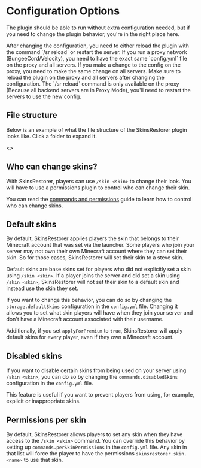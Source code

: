 
# Configuration Options

The plugin should be able to run without extra configuration needed,
but if you need to change the plugin behavior, you're in the right place here.

<Callout type="info" emoji="ℹ️">
    After changing the configuration, you need to either reload the plugin with the command `/sr reload` or restart the
    server.
</Callout>

<Callout type="info" emoji="ℹ️">
    If you run a proxy network (BungeeCord/Velocity), you need to have the exact same `config.yml` file on the proxy and
    all servers.
    If you make a change to the config on the proxy, you need to make the same change on all servers.
    Make sure to reload the plugin on the proxy and all servers after changing the configuration.
    The `/sr reload` command is only available on the proxy (Because all backend servers are in Proxy Mode),
    you'll need to restart the servers to use the new config.
</Callout>

## File structure

Below is an example of what the file structure of the SkinsRestorer plugin looks like. Click a folder to expand it.

<FileTree>
    <FileTree.Folder name="plugins" defaultOpen>
        <FileTree.Folder name="SkinsRestorer" defaultOpen>
            <FileTree.File name="config.yml" active />
            <FileTree.Folder name="locales" defaultOpen>
                <FileTree.Folder name="repository">
                    <FileTree.File name="locale.json" />
                    <FileTree.File name="locale_es.json" />
                    <FileTree.File name="locale_fr.json" />
                    <FileTree.File name="locale_it.json" />
                    <FileTree.File name="locale_nl.json" />
                </FileTree.Folder>
                <FileTree.Folder name="custom">
                    <></>
                </FileTree.Folder>
            </FileTree.Folder>
            <FileTree.Folder name="cache">
                <FileTree.File name="Pistonmaster.mojangcache" />
            </FileTree.Folder>
            <FileTree.Folder name="players">
                <FileTree.File name="b1ae0778-4817-436c-96a3-a72c67cda060.player" />
            </FileTree.Folder>
            <FileTree.Folder name="skins">
                <FileTree.File name="b1ae0778-4817-436c-96a3-a72c67cda060.playerskin" />
            </FileTree.Folder>
        </FileTree.Folder>
    </FileTree.Folder>
</FileTree>

## Who can change skins?

With SkinsRestorer, players can use `/skin <skin>` to change their look.
You will have to use a permissions plugin to control who can change their skin.

You can read the [commands and permissions](/docs/configuration/commands-permissions) guide to learn how to control who can change skins.

## Default skins

By default,
SkinsRestorer applies players the skin that belongs to their Minecraft account that was set via the launcher.
Some players who join your server may not own their own Minecraft account where they can set their skin.
So for those cases, SkinsRestorer will set their skin to a steve skin.

Default skins are base skins set for players who did not explicitly set a skin using `/skin <skin>`.
If a player joins the server and did set a skin using `/skin <skin>`,
SkinsRestorer will not set their skin to a default skin and instead use the skin they set.

If you want to change this behavior,
you can do so by changing the `storage.defaultSkins` configuration in the `config.yml` file.
Changing it allows you to set
what skin players will have when they join your server
and don't have a Minecraft account associated with their username.

Additionally, if you set `applyForPremium` to `true`, SkinsRestorer will apply default skins for every player,
even if they own a Minecraft account.

## Disabled skins

If you want to disable certain skins from being used on your server using `/skin <skin>`,
you can do so by changing the `commands.disabledSkins` configuration in the `config.yml` file.

This feature is useful if you want to prevent players from using, for example, explicit or inappropriate skins.

## Permissions per skin

By default, SkinsRestorer allows players to set any skin when they have access to the `/skin <skin>` command.
You can override this behavior by setting up `commands.perSkinPermissions` in the `config.yml` file.
Any skin in that list will force the player to have the permissions `skinsrestorer.skin.<name>` to use that skin.
